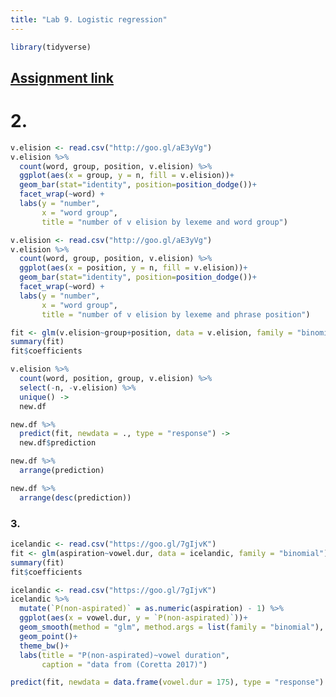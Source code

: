 ```yaml
---
title: "Lab 9. Logistic regression"
---
```


```r
library(tidyverse)
```

## [Assignment link](https://goo.gl/2FoSQ9)

# 2.
```r
v.elision <- read.csv("http://goo.gl/aE3yVg")
v.elision %>%
  count(word, group, position, v.elision) %>% 
  ggplot(aes(x = group, y = n, fill = v.elision))+
  geom_bar(stat="identity", position=position_dodge())+
  facet_wrap(~word) +
  labs(y = "number",
       x = "word group",
       title = "number of v elision by lexeme and word group")
```

```r
v.elision <- read.csv("http://goo.gl/aE3yVg")
v.elision %>%
  count(word, group, position, v.elision) %>% 
  ggplot(aes(x = position, y = n, fill = v.elision))+
  geom_bar(stat="identity", position=position_dodge())+
  facet_wrap(~word) +
  labs(y = "number",
       x = "word group",
       title = "number of v elision by lexeme and phrase position")
```
```r
fit <- glm(v.elision~group+position, data = v.elision, family = "binomial")
summary(fit)
fit$coefficients

v.elision %>% 
  count(word, position, group, v.elision) %>% 
  select(-n, -v.elision) %>% 
  unique() ->
  new.df

new.df %>% 
  predict(fit, newdata = ., type = "response") -> 
  new.df$prediction

new.df %>% 
  arrange(prediction)

new.df %>% 
  arrange(desc(prediction))
```

### 3. 
```r
icelandic <- read.csv("https://goo.gl/7gIjvK")
fit <- glm(aspiration~vowel.dur, data = icelandic, family = "binomial")
summary(fit)
fit$coefficients
```

```r
icelandic <- read.csv("https://goo.gl/7gIjvK")
icelandic %>%
  mutate(`P(non-aspirated)` = as.numeric(aspiration) - 1) %>% 
  ggplot(aes(x = vowel.dur, y = `P(non-aspirated)`))+
  geom_smooth(method = "glm", method.args = list(family = "binomial"), se = FALSE) +
  geom_point()+
  theme_bw()+
  labs(title = "P(non-aspirated)~vowel duration",
       caption = "data from (Coretta 2017)")
```

```r
predict(fit, newdata = data.frame(vowel.dur = 175), type = "response")
```

